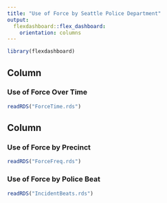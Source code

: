 ```yaml
---
title: "Use of Force by Seattle Police Department"
output: 
  flexdashboard::flex_dashboard:
    orientation: columns
---
```


```r
library(flexdashboard)
```



Column {data-width=450}
-----------------------------------------------------------------------

### Use of Force Over Time

```r
readRDS("ForceTime.rds")
```


[comment]: this column is wider

Column {data-width=550}
-----------------------------------------------------------------------

### Use of Force by Precinct

```r
readRDS("ForceFreq.rds")
```

### Use of Force by Police Beat

```r
readRDS("IncidentBeats.rds")
```
